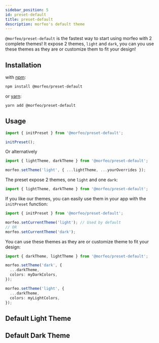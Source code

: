 ```yaml
---
sidebar_position: 5
id: preset-default
title: preset-default
description: morfeo's default theme
---
```



`@morfeo/preset-default` is the fastest way to start using morfeo with 2 complete themes!
It expose 2 themes, `light` and `dark`, you can you use these themes as they are or customize them to fit your design!

## Installation

with [npm](https://www.npmjs.com/package/@morfeo/preset-default):

```bash
npm install @morfeo/preset-default
```

or [yarn](https://yarn.pm/@morfeo/preset-default):

```bash
yarn add @morfeo/preset-default
```

## Usage

```typescript
import { initPreset } from '@morfeo/preset-default';

initPreset();
```

Or alternatively

```typescript
import { lightTheme, darkTheme } from '@morfeo/preset-default';

morfeo.setTheme('light', { ...lightTheme, ...yourOverrides });
```

The preset expose 2 themes, one `light` and one `dark`:

```typescript
import { lightTheme, darkTheme } from '@morfeo/preset-default';
```

If you like our themes, you can easily use them in your app with the `initPreset` function:

```typescript
import { initPreset } from '@morfeo/preset-default';

morfeo.setCurrentTheme('light'); // Used by default
// OR
morfeo.setCurrentTheme('dark');
```

You can use these themes as they are or customize theme to fit your design:

```typescript
import { darkTheme, lightTheme } from '@morfeo/preset-default';

morfeo.setTheme('dark', {
  ...darkTheme,
  colors: myDarkColors,
});

morfeo.setTheme('light', {
  ...darkTheme,
  colors: myLightColors,
});
```

## Default Light Theme

<PrintTheme theme={lightTheme} />

## Default Dark Theme

<PrintTheme theme={darkTheme} />
